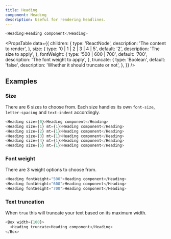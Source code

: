 ```yaml
---
title: Heading
component: Heading
description: Useful for rendering headlines.
---
```


```js live
<Heading>Heading component</Heading>
```

<PropsTable
  data={{
    children: {
      type: 'ReactNode',
      description: 'The content to render',
    },
    size: {
      type: '0 | 1 | 2 | 3 | 4 | 5',
      default: '2',
      description: 'The size to apply',
    },
    fontWeight: {
      type: '500 | 600 | 700',
      default: '700',
      description: 'The font weight to apply',
    },
    truncate: {
      type: 'Boolean',
      default: 'false',
      description: 'Whether it should truncate or not',
    },
  }}
/>

## Examples

### Size

There are 6 sizes to choose from. Each size handles its own `font-size`, `letter-spacing` and `text-indent` accordingly.

```js live
<Heading size={0}>Heading component</Heading>
<Heading size={1} mt={1}>Heading component</Heading>
<Heading size={2} mt={1}>Heading component</Heading>
<Heading size={3} mt={1}>Heading component</Heading>
<Heading size={4} mt={1}>Heading component</Heading>
<Heading size={5} mt={1}>Heading component</Heading>
```

### Font weight

There are 3 weight options to choose from.

```js live
<Heading fontWeight="500">Heading component</Heading>
<Heading fontWeight="600">Heading component</Heading>
<Heading fontWeight="700">Heading component</Heading>
```

### Text truncation

When `true` this will truncate your text based on its maximum width.

```js live
<Box width={100}>
  <Heading truncate>Heading component</Heading>
</Box>
```

